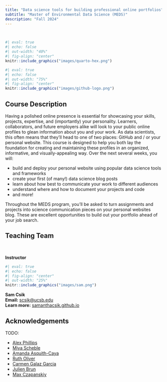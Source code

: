 ```yaml
---
title: "Data science tools for building professional online portfolios"
subtitle: "Master of Environmental Data Science (MEDS)"
description: "Fall 2024"
---
```


<br>

::: {.grid}
::: {.g-col-12 .g-col-md-6}
```r
#| eval: true
#| echo: false
#| out-width: "40%"
#| fig-align: "center"
knitr::include_graphics("images/quarto-hex.png")
```
:::

::: {.g-col-12 .g-col-md-6}
```r
#| eval: true
#| echo: false
#| out-width: "75%"
#| fig-align: "center"
knitr::include_graphics("images/github-logo.png")
```
:::
:::

## Course Description

Having a polished online presence is essential for showcasing your skills, projects, expertise, and (importantly) your personality. Learners, collaborators, and future employers alike will look to your public online profiles to glean information about you and your work. As data scientists, this often means that they'll head to one of two places: GitHub and / or your personal website. This course is designed to help you both lay the foundation for creating and maintaining these profiles in an organized, informative, and visually-appealing way. Over the next several weeks, you will:

- build and deploy your personal website using popular data science tools and frameworks
- create your first (of many!) data science blog posts
- learn about how best to communicate your work to different audiences
- understand where and how to document your projects and code
- and more!

Throughout the MEDS program, you'll be asked to turn assignments and projects into science communication pieces on your personal websites blog. These are excellent opportunities to build out your portfolio ahead of your job search. 

## Teaching Team

<br>

::: {.grid}
::: {.g-col-12 .g-col-md-12}

::: {.center-text .body-text-l}
**Instructor**
:::

```r
#| eval: true 
#| echo: false
#| fig-align: "center"
#| out-width: "25%" 
knitr::include_graphics("images/sam.png")
```

::: {.center-text}
[**Sam Csik**]{.teal-text}  
**Email:** [scsik@ucsb.edu](mailto::scsik@ucsb.edu)  
**Learn more:** [samanthacsik.github.io](https://samanthacsik.github.io/)  
:::

:::
:::

## Acknowledgements

TODO: 

- [Alex Phillips]()
- [Miya Scheble]()
- [Amanda Asquith-Caya]()
- [Ruth Oliver]()
- [Carmen Galaz Garcia]()
- [Julien Brun]()
- [Max Czapanskiy]()
